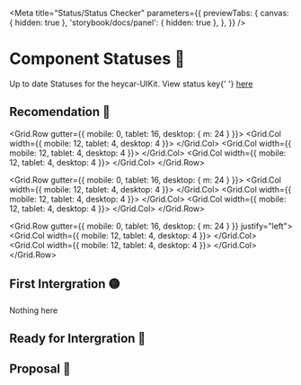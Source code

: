 


<Meta
  title="Status/Status Checker"
  parameters={{
    previewTabs: {
      canvas: { hidden: true },
      'storybook/docs/panel': { hidden: true },
    },
  }}
/>

# Component Statuses 🚦

<Typography variant="body4">
  Up to date Statuses for the heycar-UIKit. View status key{' '}
  <a href="/?path=/docs/guidelines-component-status--page">here</a>
</Typography>

## Recomendation 💚

<div style={{marginBottom: '40px'}}>
<Grid.Row gutter={{ mobile: 0, tablet: 16, desktop: { m: 24 } }}>
  <Grid.Col width={{ mobile: 12, tablet: 4, desktop: 4 }}>
    <ComponentListItem
      name="Accordion"
      version={accV}
      design="https://www.figma.com/file/rrvkvQEoVTOHa7MzyKSaoz/OTP-Global-Design-System?node-id=4289%3A100591"
    />
  </Grid.Col>
  <Grid.Col width={{ mobile: 12, tablet: 4, desktop: 4 }}>
    <ComponentListItem
      name="Badge"
      version={bdgV}
      design="https://www.figma.com/file/rrvkvQEoVTOHa7MzyKSaoz/OTP-Global-Design-System?node-id=4031%3A102387"
    />
  </Grid.Col>
  <Grid.Col width={{ mobile: 12, tablet: 4, desktop: 4 }}>
    <ComponentListItem
      name="Button"
      version={btnV}
      design="https://www.figma.com/file/rrvkvQEoVTOHa7MzyKSaoz/OTP-Design-System?node-id=1111%3A116509"
    />
  </Grid.Col>
</Grid.Row>

<Grid.Row gutter={{ mobile: 0, tablet: 16, desktop: { m: 24 } }}>
  <Grid.Col width={{ mobile: 12, tablet: 4, desktop: 4 }}>
    <ComponentListItem name="Fonts" version={fntV} />
  </Grid.Col>
  <Grid.Col width={{ mobile: 12, tablet: 4, desktop: 4 }}>
    <ComponentListItem
      name="Grid"
      version={grdV}
      design="https://www.figma.com/file/rrvkvQEoVTOHa7MzyKSaoz/OTP-Design-System?node-id=1370%3A39327"
    />
  </Grid.Col>
  <Grid.Col width={{ mobile: 12, tablet: 4, desktop: 4 }}>
    <ComponentListItem
      name="Icon"
      version={icoV}
      design="https://www.figma.com/file/rrvkvQEoVTOHa7MzyKSaoz/OTP-Global-Design-System?node-id=1653%3A45210"
    />
  </Grid.Col>
</Grid.Row>

<Grid.Row gutter={{ mobile: 0, tablet: 16, desktop: { m: 24 } }}>
  <Grid.Col width={{ mobile: 12, tablet: 4, desktop: 4 }}>
    <ComponentListItem
      name="Input"
      version={inpV}
      design="https://www.figma.com/file/rrvkvQEoVTOHa7MzyKSaoz/OTP-Global-Design-System?node-id=1426%3A39722"
    />
  </Grid.Col>
  <Grid.Col width={{ mobile: 12, tablet: 4, desktop: 4 }}>
    <ComponentListItem
      name="Logo"
      version={lgoV}
      design="https://www.figma.com/file/rrvkvQEoVTOHa7MzyKSaoz/OTP-Global-Design-System?node-id=1073%3A116234"
    />
  </Grid.Col>
  <Grid.Col width={{ mobile: 12, tablet: 4, desktop: 4 }}>
    <ComponentListItem
      name="Theme"
      version={themeV}
      design="https://www.figma.com/file/rrvkvQEoVTOHa7MzyKSaoz/OTP-Global-Design-System?node-id=1291%3A35196"
    />
  </Grid.Col>
</Grid.Row>

<Grid.Row gutter={{ mobile: 0, tablet: 16, desktop: { m: 24 } }} justify="left">
  <Grid.Col width={{ mobile: 12, tablet: 4, desktop: 4 }}>
    <ComponentListItem
      name="Typography"
      version={typoV}
      design="https://www.figma.com/file/rrvkvQEoVTOHa7MzyKSaoz/OTP-Design-System?node-id=1369%3A39089"
    />
  </Grid.Col>
  <Grid.Col width={{ mobile: 12, tablet: 4, desktop: 4 }}>
    <ComponentListItem
      name="Vars"
      version={varsV}
      design="https://www.figma.com/file/rrvkvQEoVTOHa7MzyKSaoz/OTP-Global-Design-System?node-id=1370%3A39327&t=5FvLcwS3cfEmydCn-0"
    />
  </Grid.Col>
</Grid.Row>
</div>

## First Intergration 🟡

<div style={{ marginBottom: '40px' }}>
  <Typography variant="body4">Nothing here</Typography>
</div>

## Ready for Intergration 🔵

<div style={{ marginBottom: '40px' }}>
  <Grid.Row
    gutter={{ mobile: 0, tablet: 16, desktop: { m: 24 } }}
    justify="left"
  >
    <Grid.Col width={{ mobile: 12, tablet: 4, desktop: 4 }}>
      <ComponentListItem
        name="Textarea"
        version={txtaV}
        design="https://www.figma.com/file/rrvkvQEoVTOHa7MzyKSaoz/OTP-Global-Design-System?node-id=4289%3A100591"
      />
    </Grid.Col>
    <Grid.Col width={{ mobile: 12, tablet: 4, desktop: 4 }}>
      <ComponentListItem
        name="Vars"
        version={varsV}
        design="https://www.figma.com/file/rrvkvQEoVTOHa7MzyKSaoz/OTP-Global-Design-System?node-id=1370%3A39327&t=5FvLcwS3cfEmydCn-0"
      />
    </Grid.Col>
  </Grid.Row>
</div>

## Proposal 🔴

<div style={{ marginBottom: '40px' }}>
  <Grid.Row gutter={{ mobile: 0, tablet: 16, desktop: { m: 24 } }}>
    <Grid.Col width={{ mobile: 12, tablet: 4, desktop: 4 }}>
      <ComponentListItem
        name="Chip"
        version={chpV}
        design="https://www.figma.com/file/rrvkvQEoVTOHa7MzyKSaoz/OTP-Global-Design-System?node-id=4289%3A100591"
      />
    </Grid.Col>
    <Grid.Col width={{ mobile: 12, tablet: 4, desktop: 4 }}>
      <ComponentListItem
        name="Dropdown"
        version={ddV}
        design="https://www.figma.com/file/rrvkvQEoVTOHa7MzyKSaoz/OTP-Global-Design-System?node-id=4289%3A100591"
      />
    </Grid.Col>
    <Grid.Col width={{ mobile: 12, tablet: 4, desktop: 4 }}>
      <ComponentListItem
        name="Pill"
        version={pillV}
        design="https://www.figma.com/file/rrvkvQEoVTOHa7MzyKSaoz/OTP-Global-Design-System?node-id=4289%3A100591"
      />
    </Grid.Col>
  </Grid.Row>
</div>
